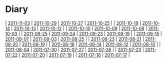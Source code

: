= Diary =
| [[2011-11-03]] | [[2011-10-29]] | [[2011-10-27]] | [[2011-10-25]] |
| [[2011-10-19]] | [[2011-10-14]] | [[2011-10-13]] | [[2011-10-12]] |
| [[2011-10-10]] | [[2011-10-09]] | [[2011-10-08]] | [[2011-10-03]] |
| [[2011-09-25]] | [[2011-09-24]] | [[2011-09-23]] | [[2011-09-19]] |
| [[2011-09-15]] | [[2011-09-07]] | [[2011-09-03]] | [[2011-08-25]] |
| [[2011-08-23]] | [[2011-08-21]] | [[2011-08-20]] | [[2011-08-19]] |
| [[2011-08-18]] | [[2011-08-14]] | [[2011-08-12]] | [[2011-08-10]] |
| [[2011-08-04]] | [[2011-07-30]] | [[2011-07-27]] | [[2011-07-26]] |
| [[2011-07-23]] | [[2011-07-22]] | [[2011-07-20]] | [[2011-07-19]] |
| [[2011-07-18]] | [[2011-07-17]] |

